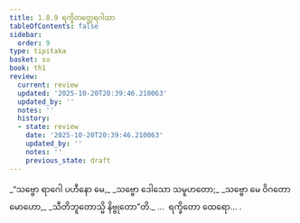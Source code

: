 ```yaml
---
title: 1.8.9 ရက္ခိတတ္ထေရဂါထာ
tableOfContents: false
sidebar:
  order: 9
type: tipitaka
basket: su
book: th1
review:
  current: review
  updated: '2025-10-20T20:39:46.210063'
  updated_by: ''
  notes: ''
  history:
  - state: review
    date: '2025-10-20T20:39:46.210063'
    updated_by: ''
    notes: ''
    previous_state: draft
---
```



<DynamicBreadcrumb />


<ReviewStatus review={frontmatter.review} showDetails={true} />

<HypothesisAnnotation frontmatter={frontmatter} />

<Division number="79" book="th1" e="ch" v="19" p="237">

<Paragraph number="177" type="verses" book="th1">
_“သဗ္ဗော ရာဂေါ ပဟီနော မေ,_  
_သဗ္ဗော ဒေါသော သမူဟတော;_  
_သဗ္ဗော မေ ဝိဂတော မောဟော,_  
_သီတိဘူတောသ္မိ နိဗ္ဗုတော”တိ._  


</Paragraph>
</Division>

<Paragraph number="178" type="center" book="th1">
…  ရက္ခိတော ထေရော… .
</Paragraph>